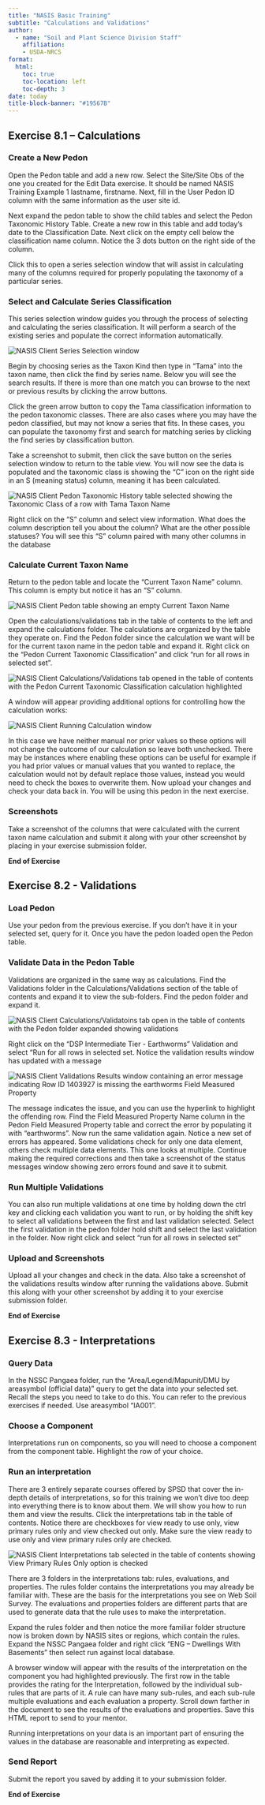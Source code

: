 ```yaml
---
title: "NASIS Basic Training"
subtitle: "Calculations and Validations"
author:
  - name: "Soil and Plant Science Division Staff"
    affiliation:
    - USDA-NRCS
format:
  html:
    toc: true
    toc-location: left
    toc-depth: 3
date: today
title-block-banner: "#19567B"
---
```


## Exercise 8.1 – Calculations

### Create a New Pedon

Open the Pedon table and add a new row. Select the Site/Site Obs of the one you created for the Edit Data exercise. It should be named NASIS Training Example 1 lastname, firstname. Next, fill in the User Pedon ID column with the same information as the user site id.

Next expand the pedon table to show the child tables and select the Pedon Taxonomic History Table. Create a new row in this table and add today’s date to the Classification Date. Next click on the empty cell below the classification name column. Notice the 3 dots button on the right side of the column.

Click this to open a series selection window that will assist in calculating many of the columns required for properly populating the taxonomy of a particular series.

### Select and Calculate Series Classification

This series selection window guides you through the process of selecting and calculating the series classification. It will perform a search of the existing series and populate the correct information automatically.

![](8-series.png "NASIS Client Series Selection window"){fig-alt="NASIS Client Series Selection window"}

Begin by choosing series as the Taxon Kind then type in “Tama” into the taxon name, then click the find by series name. Below you will see the search results. If there is more than one match you can browse to the next or previous results by clicking the arrow buttons.

Click the green arrow button to copy the Tama classification information to the pedon taxonomic classes. There are also cases where you may have the pedon classified, but may not know a series that fits. In these cases, you can populate the taxonomy first and search for matching series by clicking the find series by classification button.

Take a screenshot to submit, then click the save button on the series selection window to return to the table view. You will now see the data is populated and the taxonomic class is showing the “C” icon on the right side in an S (meaning status) column, meaning it has been calculated.

![](8-series-status.png "NASIS Client Pedon Taxonomic History table selected showing the Taxonomic Class of a row with Tama Taxon Name"){fig-alt="NASIS Client Pedon Taxonomic History table selected showing the Taxonomic Class of a row with Tama Taxon Name"}

Right click on the “S” column and select view information. What does the column description tell you about the column? What are the other possible statuses? You will see this “S” column paired with many other columns in the database

### Calculate Current Taxon Name

Return to the pedon table and locate the “Current Taxon Name” column. This column is empty but notice it has an “S” column.

![](8-current-class.png "NASIS Client Pedon table showing an empty Current Taxon Name"){fig-alt="NASIS Client Pedon table showing an empty Current Taxon Name"}

Open the calculations/validations tab in the table of contents to the left and expand the calculations folder. The calculations are organized by the table they operate on. Find the Pedon folder since the calculation we want will be for the current taxon name in the pedon table and expand it. Right click on the “Pedon Current Taxonomic Classification” and click “run for all rows in selected set”.

![](8-calc.png "NASIS Client Calculations/Validations tab opened in the table of contents with the Pedon Current Taxonomic Classification calculation highlighted"){fig-alt="NASIS Client Calculations/Validations tab opened in the table of contents with the Pedon Current Taxonomic Classification calculation highlighted"}

A window will appear providing additional options for controlling how the calculation works:

![](8-calc-run.png "NASIS Client Running Calculation window"){fig-alt="NASIS Client Running Calculation window"}

In this case we have neither manual nor prior values so these options will not change the outcome of our calculation so leave both unchecked. There may be instances where enabling these options can be useful for example if you had prior values or manual values that you wanted to replace, the calculation would not by default replace those values, instead you would need to check the boxes to overwrite them. Now upload your changes and check your data back in. You will be using this pedon in the next exercise.

### Screenshots

Take a screenshot of the columns that were calculated with the current taxon name calculation and submit it along with your other screenshot by placing in your exercise submission folder.

**End of Exercise**

## Exercise 8.2 - Validations

### Load Pedon

Use your pedon from the previous exercise. If you don’t have it in your selected set, query for it. Once you have the pedon loaded open the Pedon table.

### Validate Data in the Pedon Table

Validations are organized in the same way as calculations. Find the Validations folder in the Calculations/Validations section of the table of contents and expand it to view the sub-folders. Find the pedon folder and expand it.

![](8-2-val.png "NASIS Client Calculations/Validatoins tab open in the table of contents with the Pedon folder expanded showing validations"){fig-alt="NASIS Client Calculations/Validatoins tab open in the table of contents with the Pedon folder expanded showing validations"}

Right click on the “DSP Intermediate Tier - Earthworms” Validation and select “Run for all rows in selected set. Notice the validation results window has updated with a message

![](8-2-val-results.png "NASIS Client Validations Results window containing an error message indicating Row ID 1403927 is missing the earthworms Field Measured Property"){fig-alt="NASIS Client Validations Results window containing an error message indicating Row ID 1403927 is missing the earthworms Field Measured Property"}

The message indicates the issue, and you can use the hyperlink to highlight the offending row. Find the Field Measured Property Name column in the Pedon Field Measured Property table and correct the error by populating it with "earthworms". Now run the same validation again. Notice a new set of errors has appeared. Some validations check for only one data element, others check multiple data elements. This one looks at multiple. Continue making the required corrections and then take a screenshot of the status messages window showing zero errors found and save it to submit.

### Run Multiple Validations

You can also run multiple validations at one time by holding down the ctrl key and clicking each validation you want to run, or by holding the shift key to select all validations between the first and last validation selected. Select the first validation in the pedon folder hold shift and select the last validation in the folder. Now right click and select “run for all rows in selected set”

### Upload and Screenshots

Upload all your changes and check in the data. Also take a screenshot of the validations results window after running the validations above. Submit this along with your other screenshot by adding it to your exercise submission folder.

**End of Exercise**

## Exercise 8.3 - Interpretations

### Query Data

In the NSSC Pangaea folder, run the “Area/Legend/Mapunit/DMU by areasymbol (official data)” query to get the data into your selected set. Recall the steps you need to take to do this. You can refer to the previous exercises if needed. Use areasymbol “IA001”.

### Choose a Component

Interpretations run on components, so you will need to choose a component from the component table. Highlight the row of your choice.

### Run an interpretation

There are 3 entirely separate courses offered by SPSD that cover the in-depth details of interpretations, so for this training we won’t dive too deep into everything there is to know about them. We will show you how to run them and view the results. Click the interpretations tab in the table of contents. Notice there are checkboxes for view ready to use only, view primary rules only and view checked out only. Make sure the view ready to use only and view primary rules only are checked.

![](8-3-interps.png "NASIS Client Interpretations tab selected in the table of contents showing View Primary Rules Only option is checked"){fig-alt="NASIS Client Interpretations tab selected in the table of contents showing View Primary Rules Only option is checked"}

There are 3 folders in the interpretations tab: rules, evaluations, and properties. The rules folder contains the interpretations you may already be familiar with. These are the basis for the interpretations you see on Web Soil Survey. The evaluations and properties folders are different parts that are used to generate data that the rule uses to make the interpretation.

Expand the rules folder and then notice the more familiar folder structure now is broken down by NASIS sites or regions, which contain the rules. Expand the NSSC Pangaea folder and right click “ENG – Dwellings With Basements” then select run against local database.

A browser window will appear with the results of the interpretation on the component you had highlighted previously. The first row in the table provides the rating for the Interpretation, followed by the individual sub-rules that are parts of it. A rule can have many sub-rules, and each sub-rule multiple evaluations and each evaluation a property. Scroll down farther in the document to see the results of the evaluations and properties. Save this HTML report to send to your mentor.

Running interpretations on your data is an important part of ensuring the values in the database are reasonable and interpreting as expected.

### Send Report

Submit the report you saved by adding it to your submission folder.

**End of Exercise**

